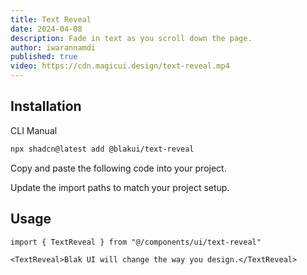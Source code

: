 ```yaml
---
title: Text Reveal
date: 2024-04-08
description: Fade in text as you scroll down the page.
author: iwarannamdi
published: true
video: https://cdn.magicui.design/text-reveal.mp4
---
```


<ComponentPreview name="text-reveal-demo" />

## Installation

<Tabs defaultValue="cli">

<TabsList>
  <TabsTrigger value="cli">CLI</TabsTrigger>
  <TabsTrigger value="manual">Manual</TabsTrigger>
</TabsList>
<TabsContent value="cli">

```bash
npx shadcn@latest add @blakui/text-reveal
```

</TabsContent>

<TabsContent value="manual">

<Steps>

<Step>Copy and paste the following code into your project.</Step>

<ComponentSource name="text-reveal" />

<Step>Update the import paths to match your project setup.</Step>

</Steps>

</TabsContent>

</Tabs>

## Usage

```tsx showLineNumbers
import { TextReveal } from "@/components/ui/text-reveal"
```

```tsx showLineNumbers
<TextReveal>Blak UI will change the way you design.</TextReveal>
```
